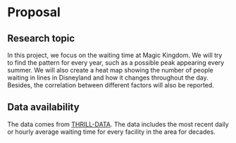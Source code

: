 # Proposal

## Research topic

In this project, we focus on the waiting time at Magic Kingdom. We will try to find the pattern for every year, such as a possible peak appearing every summer. We will also create a heat map showing the number of people waiting in lines in Disneyland and how it changes throughout the day. Besides, the correlation between different factors will also be reported.

## Data availability

The data comes from [THRILL-DATA](https://www.thrill-data.com/waits/chain/dlr/). The data includes the most recent daily or hourly average waiting time for every facility in the area for decades.
